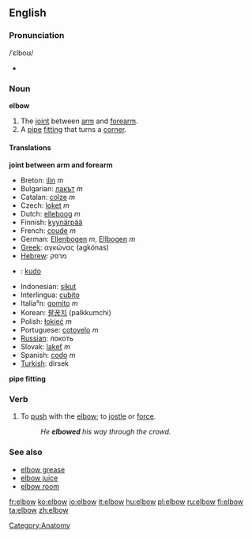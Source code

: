 ==English==
===Pronunciation===
{{wikipedia}}
/&#712;&#603;lbo&#650;/
*{{audio|en-us-elbow.ogg|Audio (US)}}

=== Noun ===
'''elbow'''
#The [[joint]] between [[arm]] and [[forearm]].
#A [[pipe]] [[fitting]] that turns a [[corner]].

==== Translations ====
'''joint between arm and forearm'''
*Breton: [[ilin]] ''m''
*Bulgarian: [[лакът]] ''m''
*Catalan: [[colze]] ''m''
*Czech: [[loket]] ''m''
*Dutch: [[elleboog]] ''m''
*Finnish: [[kyynärpää]]
*French: [[coude]] ''m''
*German: [[Ellenbogen]] ''m'', [[Ellbogen]] ''m''
*[[Greek]]: αγκώνας (agkónas)
*[[Hebrew]]: מרפק
* {{io}} : [[kudo]]
*Indonesian: [[sikut]]
*Interlingua: [[cubito]]
*Italia°n: [[gomito]] ''m''
*Korean: [[팔꿈치]] (palkkumchi)
*Polish: [[łokieć]] ''m''
*Portuguese: [[cotovelo]] ''m''
*[[Russian]]: локоть
*Slovak: [[lakeť]] ''m''
*Spanish: [[codo]] ''m''
*[[Turkish]]: dirsek

'''pipe fitting'''

===Verb===
{{en-infl-reg-consonant|elbow||}}
#To [[push]] with the [[elbow]]; to [[jostle]] or [[force]].
#:''He '''elbowed''' his way through the crowd.''

===See also===
*[[elbow grease]]
*[[elbow juice]]
*[[elbow room]]

[[Category:Anatomy]]

[[fr:elbow]]
[[ko:elbow]]
[[io:elbow]]
[[it:elbow]]
[[hu:elbow]]
[[pl:elbow]]
[[ru:elbow]]
[[fi:elbow]]
[[ta:elbow]]
[[zh:elbow]]